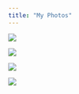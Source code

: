 ```yaml
---
title: "My Photos"
---
```


![](https://i.imgur.com/AEZ8WvZ.jpg)


![](https://i.imgur.com/Q7uElAR.jpg)


![](https://i.imgur.com/KybpDqO.jpg)


![](https://i.imgur.com/84d6euX.jpg)